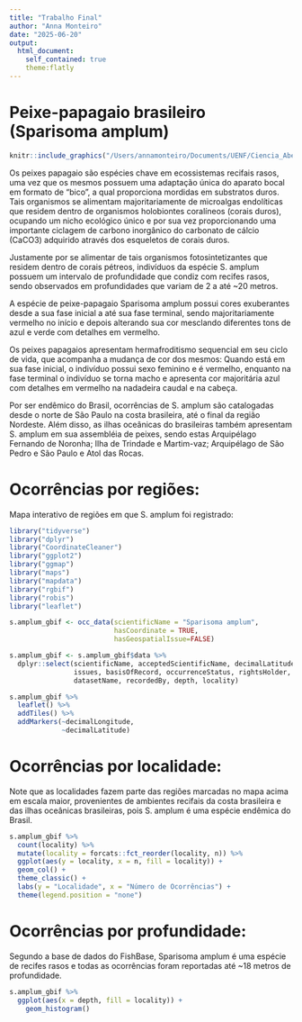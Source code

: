 ```yaml
---
title: "Trabalho Final"
author: "Anna Monteiro"
date: "2025-06-20"
output:
  html_document:
    self_contained: true
    theme:flatly
---
```



# Peixe-papagaio brasileiro (Sparisoma amplum)

```r
knitr::include_graphics("/Users/annamonteiro/Documents/UENF/Ciencia_Aberta/TrabalhoFinal/sparisoma-amplum.png")
```

Os peixes papagaio são espécies chave em ecossistemas recifais rasos, uma vez que os mesmos possuem uma adaptação única do aparato bocal em formato de "bico", a qual proporciona mordidas em substratos duros. Tais organismos se alimentam majoritariamente de microalgas endolíticas que residem dentro de organismos holobiontes coralíneos (corais duros), ocupando um nicho ecológico único e por sua vez proporcionando uma importante ciclagem de carbono inorgânico do carbonato de cálcio (CaCO3) adquirido através dos esqueletos de corais duros.

Justamente por se alimentar de tais organismos fotosintetizantes que residem dentro de corais pétreos, indivíduos da espécie S. amplum possuem um intervalo de profundidade que condiz com recifes rasos, sendo observados em profundidades que variam de 2 a até ~20 metros.

A espécie de peixe-papagaio Sparisoma amplum possui cores exuberantes desde a sua fase inicial a até sua fase terminal, sendo majoritariamente vermelho no início e depois alterando sua cor mesclando diferentes tons de azul e verde com detalhes em vermelho.

Os peixes papagaios apresentam hermafroditismo sequencial em seu ciclo de vida, que acompanha a mudança de cor dos mesmos: Quando está em sua fase inicial, o indivíduo possui sexo feminino e é vermelho, enquanto na fase terminal o indivíduo se torna macho e apresenta cor majoritária azul com detalhes em vermelho na nadadeira caudal e na cabeça. 

Por ser endêmico do Brasil, ocorrências de S. amplum são catalogadas desde o norte de São Paulo na costa brasileira, até o final da região Nordeste. Além disso, as ilhas oceânicas do brasileiras também apresentam S. amplum em sua assembléia de peixes, sendo estas Arquipélago Fernando de Noronha; Ilha de Trindade e Martim-vaz; Arquipélago de São Pedro e São Paulo e Atol das Rocas.


# Ocorrências por regiões:
Mapa interativo de regiões em que S. amplum foi registrado:
```r
library("tidyverse")
library("dplyr")
library("CoordinateCleaner")
library("ggplot2")
library("ggmap")
library("maps")
library("mapdata")
library("rgbif")
library("robis")
library("leaflet")

s.amplum_gbif <- occ_data(scientificName = "Sparisoma amplum", 
                          hasCoordinate = TRUE,
                          hasGeospatialIssue=FALSE)

s.amplum_gbif <- s.amplum_gbif$data %>%
  dplyr::select(scientificName, acceptedScientificName, decimalLatitude, decimalLongitude,
                issues, basisOfRecord, occurrenceStatus, rightsHolder, 
                datasetName, recordedBy, depth, locality)

s.amplum_gbif %>% 
  leaflet() %>% 
  addTiles() %>% 
  addMarkers(~decimalLongitude,
             ~decimalLatitude)
```

# Ocorrências por localidade:
Note que as localidades fazem parte das regiões marcadas no mapa acima em escala maior, provenientes de ambientes recifais da costa brasileira e das ilhas oceânicas brasileiras, pois S. amplum é uma espécie endêmica do Brasil.

```r
s.amplum_gbif %>%
  count(locality) %>%
  mutate(locality = forcats::fct_reorder(locality, n)) %>%
  ggplot(aes(y = locality, x = n, fill = locality)) +
  geom_col() +
  theme_classic() +
  labs(y = "Localidade", x = "Número de Ocorrências") +
  theme(legend.position = "none")
```


# Ocorrências por profundidade:
Segundo a base de dados do FishBase, Sparisoma amplum é uma espécie de recifes rasos e todas as ocorrências foram reportadas até ~18 metros de profundidade.
```r
s.amplum_gbif %>% 
  ggplot(aes(x = depth, fill = locality)) +
    geom_histogram() 
```






















